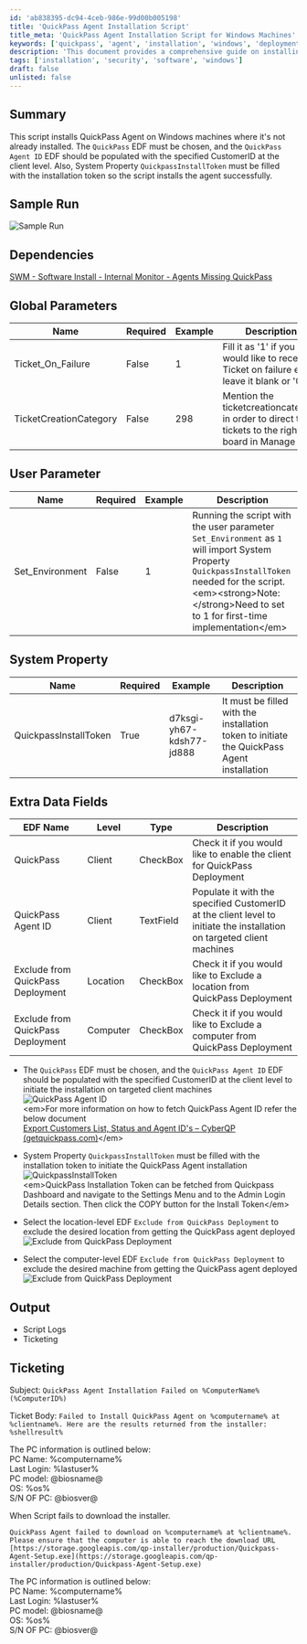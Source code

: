 ```yaml
---
id: 'ab838395-dc94-4ceb-986e-99d00b005198'
title: 'QuickPass Agent Installation Script'
title_meta: 'QuickPass Agent Installation Script for Windows Machines'
keywords: ['quickpass', 'agent', 'installation', 'windows', 'deployment']
description: 'This document provides a comprehensive guide on installing the QuickPass Agent on Windows machines, detailing the necessary prerequisites, parameters, and configuration settings required for a successful installation.'
tags: ['installation', 'security', 'software', 'windows']
draft: false
unlisted: false
---
```

## Summary

This script installs QuickPass Agent on Windows machines where it's not already installed. The `QuickPass` EDF must be chosen, and the `QuickPass Agent ID` EDF should be populated with the specified CustomerID at the client level. Also, System Property `QuickpassInstallToken` must be filled with the installation token so the script installs the agent successfully.

## Sample Run

![Sample Run](../../../static/img/Deploy-QuickPass-Agent/image_1.png)

## Dependencies

[SWM - Software Install - Internal Monitor - Agents Missing QuickPass](https://proval.itglue.com/DOC-7339781-14875676)

## Global Parameters

| Name                    | Required | Example | Description                                                                                                    |
|-------------------------|----------|---------|----------------------------------------------------------------------------------------------------------------|
| Ticket_On_Failure       | False    | 1       | Fill it as '1' if you would like to receive Ticket on failure else leave it blank or '0'                     |
| TicketCreationCategory   | False    | 298     | Mention the ticketcreationcategory in order to direct the tickets to the right board in Manage                |

## User Parameter

| Name              | Required | Example | Description                                                                                                    |
|-------------------|----------|---------|----------------------------------------------------------------------------------------------------------------|
| Set_Environment    | False    | 1       | Running the script with the user parameter `Set_Environment` as `1` will import System Property `QuickpassInstallToken` needed for the script.\<em>\<strong>Note:\</strong>Need to set to 1 for first-time implementation\</em> |

## System Property

| Name                  | Required | Example                     | Description                                                                                                    |
|-----------------------|----------|-----------------------------|----------------------------------------------------------------------------------------------------------------|
| QuickpassInstallToken  | True     | d7ksgi-yh67-kdsh77-jd888   | It must be filled with the installation token to initiate the QuickPass Agent installation                     |

## Extra Data Fields

| EDF Name                              | Level    | Type      | Description                                                                                                    |
|---------------------------------------|----------|-----------|----------------------------------------------------------------------------------------------------------------|
| QuickPass                             | Client   | CheckBox  | Check it if you would like to enable the client for QuickPass Deployment                                      |
| QuickPass Agent ID                   | Client   | TextField | Populate it with the specified CustomerID at the client level to initiate the installation on targeted client machines |
| Exclude from QuickPass Deployment     | Location | CheckBox  | Check it if you would like to Exclude a location from QuickPass Deployment                                     |
| Exclude from QuickPass Deployment     | Computer | CheckBox  | Check it if you would like to Exclude a computer from QuickPass Deployment                                     |

- The `QuickPass` EDF must be chosen, and the `QuickPass Agent ID` EDF should be populated with the specified CustomerID at the client level to initiate the installation on targeted client machines  
![QuickPass Agent ID](../../../static/img/Deploy-QuickPass-Agent/image_2.png)  
\<em>For more information on how to fetch QuickPass Agent ID refer the below document  
[Export Customers List, Status and Agent ID's – CyberQP (getquickpass.com)](https://support.getquickpass.com/hc/en-us/articles/360061942274-Export-Customers-List-Status-and-Agent-ID-s)\</em>

- System Property `QuickpassInstallToken` must be filled with the installation token to initiate the QuickPass Agent installation  
![QuickpassInstallToken](../../../static/img/Deploy-QuickPass-Agent/image_3.png)  
\<em>QuickPass Installation Token can be fetched from Quickpass Dashboard and navigate to the Settings Menu and to the Admin Login Details section. Then click the COPY button for the Install Token\</em>

- Select the location-level EDF `Exclude from QuickPass Deployment` to exclude the desired location from getting the QuickPass agent deployed  
![Exclude from QuickPass Deployment](../../../static/img/Deploy-QuickPass-Agent/image_4.png)

- Select the computer-level EDF `Exclude from QuickPass Deployment` to exclude the desired machine from getting the QuickPass agent deployed  
![Exclude from QuickPass Deployment](../../../static/img/Deploy-QuickPass-Agent/image_5.png)

## Output

- Script Logs
- Ticketing

## Ticketing

Subject: `QuickPass Agent Installation Failed on %ComputerName%(%ComputerID%)`

Ticket Body: `Failed to Install QuickPass Agent on %computername% at %clientname%. Here are the results returned from the installer: %shellresult%`

The PC information is outlined below:  
PC Name: %computername%  
Last Login: %lastuser%  
PC model: @biosname@  
OS: %os%  
S/N OF PC: @biosver@

When Script fails to download the installer.

`QuickPass Agent failed to download on %computername% at %clientname%. Please ensure that the computer is able to reach the download URL [https://storage.googleapis.com/qp-installer/production/Quickpass-Agent-Setup.exe](https://storage.googleapis.com/qp-installer/production/Quickpass-Agent-Setup.exe)`

The PC information is outlined below:  
PC Name: %computername%  
Last Login: %lastuser%  
PC model: @biosname@  
OS: %os%  
S/N OF PC: @biosver@











